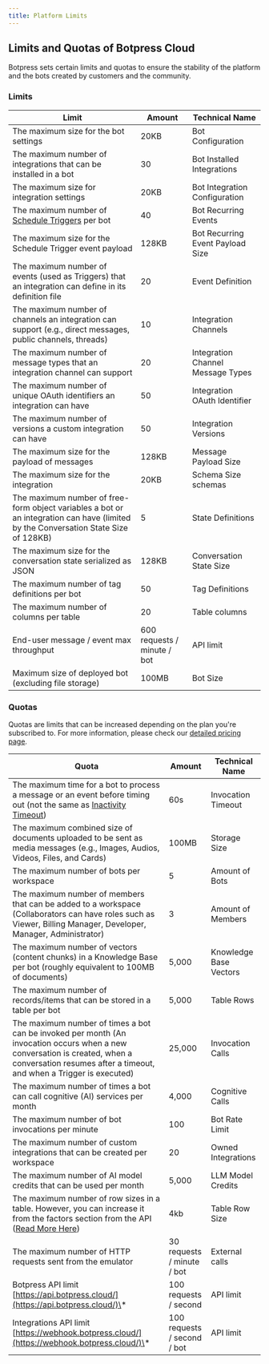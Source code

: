 ```yaml
---
title: Platform Limits
---
```


## Limits and Quotas of Botpress Cloud

Botpress sets certain limits and quotas to ensure the stability of the platform and the bots created by customers and the community.

### Limits

| **Limit**                                                                                                                           | **Amount**                  | **Technical Name**                |
| ----------------------------------------------------------------------------------------------------------------------------------- | --------------------------- | --------------------------------- |
| The maximum size for the bot settings                                                                                               | 20KB                        | Bot Configuration                 |
| The maximum number of integrations that can be installed in a bot                                                                   | 30                          | Bot Installed Integrations        |
| The maximum size for integration settings                                                                                           | 20KB                        | Bot Integration Configuration     |
| The maximum number of [Schedule Triggers](/learn/reference/cards/fixed-schedule) per bot                                       | 40                           | Bot Recurring Events              |
| The maximum size for the Schedule Trigger event payload                                                                             | 128KB                       | Bot Recurring Event Payload Size  |
| The maximum number of events (used as Triggers) that an integration can define in its definition file                               | 20                          | Event Definition                  |
| The maximum number of channels an integration can support (e.g., direct messages, public channels, threads)                         | 10                          | Integration Channels              |
| The maximum number of message types that an integration channel can support                                                         | 20                          | Integration Channel Message Types |
| The maximum number of unique OAuth identifiers an integration can have                                                              | 50                          | Integration OAuth Identifier      |
| The maximum number of versions a custom integration can have                                                                        | 50                          | Integration Versions              |
| The maximum size for the payload of messages                                                                                        | 128KB                       | Message Payload Size              |
| The maximum size for the integration                                                                                                | 20KB                        | Schema Size schemas               |
| The maximum number of free-form object variables a bot or an integration can have (limited by the Conversation State Size of 128KB) | 5                           | State Definitions                 |
| The maximum size for the conversation state serialized as JSON                                                                      | 128KB                       | Conversation State Size           |
| The maximum number of tag definitions per bot                                                                                       | 50                          | Tag Definitions                   |
| The maximum number of columns per table                                                                                             | 20                          | Table columns                     |
| End-user message / event max throughput                                                                                             | 600 requests / minute / bot | API limit                         |
| Maximum size of deployed bot (excluding file storage)                                                                               | 100MB                       | Bot Size                          |

### Quotas

Quotas are limits that can be increased depending on the plan you're subscribed to. For more information, please check our [detailed pricing page](https://botpress.com/pricing).

| **Quota**                                                                                                                                                                                                 | **Amount**                  | **Technical Name**     |
| --------------------------------------------------------------------------------------------------------------------------------------------------------------------------------------------------------- | --------------------------- | ---------------------- |
| The maximum time for a bot to process a message or an event before timing out (not the same as [Inactivity Timeout](/learn/reference/chatbot-settings#inactivity-timeout))                        | 60s                         | Invocation Timeout     |
| The maximum combined size of documents uploaded to be sent as media messages (e.g., Images, Audios, Videos, Files, and Cards)                                                                             | 100MB                       | Storage Size           |
| The maximum number of bots per workspace                                                                                                                                                                  | 5                           | Amount of Bots         |
| The maximum number of members that can be added to a workspace (Collaborators can have roles such as Viewer, Billing Manager, Developer, Manager, Administrator)                                          | 3                           | Amount of Members      |
| The maximum number of vectors (content chunks) in a Knowledge Base per bot (roughly equivalent to 100MB of documents)                                                                                     | 5,000                       | Knowledge Base Vectors |
| The maximum number of records/items that can be stored in a table per bot                                                                                                                                 | 5,000                       | Table Rows             |
| The maximum number of times a bot can be invoked per month (An invocation occurs when a new conversation is created, when a conversation resumes after a timeout, and when a Trigger is executed)         | 25,000                      | Invocation Calls       |
| The maximum number of times a bot can call cognitive (AI) services per month                                                                                                                              | 4,000                       | Cognitive Calls        |
| The maximum number of bot invocations per minute                                                                                                                                                          | 100                         | Bot Rate Limit         |
| The maximum number of custom integrations that can be created per workspace                                                                                                                               | 20                          | Owned Integrations     |
| The maximum number of AI model credits that can be used per month                                                                                                                                         | 5,000                       | LLM Model Credits      |
| The maximum number of row sizes in a table. However, you can increase it from the factors section from the API ([Read More Here](/learn/reference/tables#create-table))                           | 4kb                         | Table Row Size         |
| The maximum number of HTTP requests sent from the emulator                                                                                                                                                | 30 requests / minute / bot  | External calls         |
| Botpress API limit [https://api.botpress.cloud/](https://api.botpress.cloud/)\*                                                                                                                           | 100 requests / second       | API limit              |
| Integrations API limit [https://webhook.botpress.cloud/](https://webhook.botpress.cloud/)\*                                                                                                               | 100 requests / second / bot | API limit              |
